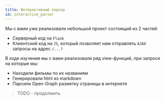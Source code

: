 ```yaml
---
title: Интерактивный парсер
id: interactive_parser
---
```


Мы с вами уже реализовали небольшой проект состоящий из 2 частей:
- Серверный код на `Flask`
- Клиентский код на `JS`, который позволяет нам отправлять `AJAX` запросы на адрес `/...?`

В ходе изучения мы с вами реализовали ряд view-функций, при запросе на которые мы:
- Находили фильмы по их названиям
- Генерировали html из markdown
- Парсили Open-Graph разметку страницы в интернете

> TODO - продолжить
